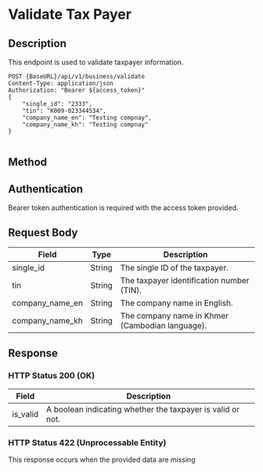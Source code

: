 # Validate Tax Payer

## Description
This endpoint is used to validate taxpayer information.

```http
POST {BaseURL}/api/v1/business/validate
Content-Type: application/json
Authorization: "Bearer ${access_token}"
{
    "single_id": "2333",
    "tin": "K009-023344534",
    "company_name_en": "Testing compnay",
    "company_name_kh": "Testing compnay"
}
 
```

## Method

## Authentication
Bearer token authentication is required with the access token provided.

## Request Body
| Field            | Type    | Description                                      |
|------------------|---------|--------------------------------------------------|
| single_id        | String  | The single ID of the taxpayer.                   |
| tin              | String  | The taxpayer identification number (TIN).        |
| company_name_en  | String  | The company name in English.                     |
| company_name_kh  | String  | The company name in Khmer (Cambodian language).  |

## Response

### HTTP Status 200 (OK)
| Field   | Description                                    |
|---------|------------------------------------------------|
| is_valid | A boolean indicating whether the taxpayer is valid or not. |

### HTTP Status 422 (Unprocessable Entity)
This response occurs when the provided data are missing